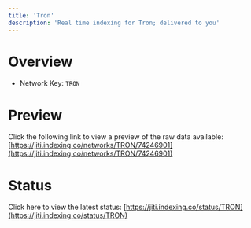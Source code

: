 ```yaml
---
title: 'Tron'
description: 'Real time indexing for Tron; delivered to you'
---
```


# Overview
- Network Key: `TRON`

# Preview
Click the following link to view a preview of the raw data available: [https://jiti.indexing.co/networks/TRON/74246901](https://jiti.indexing.co/networks/TRON/74246901)

# Status
Click here to view the latest status: [https://jiti.indexing.co/status/TRON](https://jiti.indexing.co/status/TRON)
